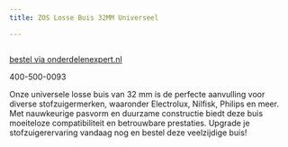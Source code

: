 ```yaml
---
title: ZOS Losse Buis 32MM Universeel

---
```



<Image src={imageProduct} width={imageProduct.width} alt="" />

[bestel via onderdelenexpert.nl](https://www.onderdelenexpert.nl/zos-losse-buis-32mm-universeel-1000737)

400-500-0093

Onze universele losse buis van 32 mm is de perfecte aanvulling voor diverse stofzuigermerken, waaronder Electrolux, Nilfisk, Philips en meer. Met nauwkeurige pasvorm en duurzame constructie biedt deze buis moeiteloze compatibiliteit en betrouwbare prestaties. Upgrade je stofzuigerervaring vandaag nog en bestel deze veelzijdige buis!
